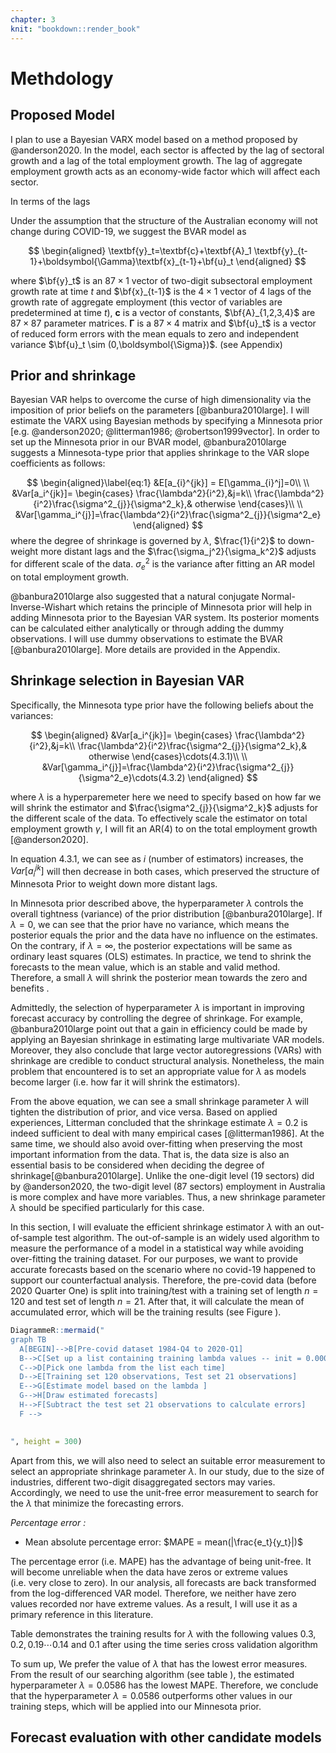 ```yaml
---
chapter: 3
knit: "bookdown::render_book"
---
```




# Methdology
## Proposed Model

I plan to use a Bayesian VARX model based on a method proposed by @anderson2020. In the model, each sector is affected by the lag of sectoral growth and a lag of the total employment growth. The lag of aggregate employment growth acts as an economy-wide factor which will affect each sector.

In terms of the lags 

Under the assumption that the structure of the Australian economy will not change during COVID-19, we suggest the BVAR model as

$$
\begin{aligned}
\textbf{y}_t=\textbf{c}+\textbf{A}_1 \textbf{y}_{t-1}+\boldsymbol{\Gamma}\textbf{x}_{t-1}+\bf{u}_t
\end{aligned}
$$

where $\bf{y}_t$ is an $87\times1$ vector of two-digit subsectoral employment growth rate at time $t$  and $\bf{x}_{t-1}$ is the $4\times1$ vector of 4 lags of the growth rate of aggregate employment (this vector of variables are predetermined at time $t$), $\textbf{c}$ is a vector of constants, $\bf{A}_{1,2,3,4}$ are $87\times87$ parameter matrices. $\boldsymbol{\Gamma}$ is a $87\times4$ matrix and $\bf{u}_t$ is a vector of reduced form errors with the mean equals to zero and independent variance $\bf{u}_t \sim (0,\boldsymbol{\Sigma})$. (see Appendix)





## Prior and shrinkage

Bayesian VAR helps to overcome the curse of high dimensionality via the imposition of prior beliefs on the parameters [@banbura2010large]. I will estimate the VARX using Bayesian methods by specifying a Minnesota prior [e.g. @anderson2020; @litterman1986; @robertson1999vector]. In order to set up the Minnesota prior in our BVAR model, @banbura2010large suggests a Minnesota-type prior that applies shrinkage to the VAR slope coefficients as follows:

$$
\begin{aligned}\label{eq:1}
&E[a_{i}^{jk}] = E[\gamma_{i}^j]=0\\
\\
&Var[a_i^{jk}]= 
\begin{cases}
\frac{\lambda^2}{i^2},&j=k\\
\frac{\lambda^2}{i^2}\frac{\sigma^2_{j}}{\sigma^2_k},& otherwise
\end{cases}\\
\\
&Var[\gamma_i^{j}]=\frac{\lambda^2}{i^2}\frac{\sigma^2_{j}}{\sigma^2_e}
\end{aligned}
$$
where the degree of shrinkage is governed by $\lambda$, $\frac{1}{i^2}$ to down-weight more distant lags and the $\frac{\sigma_j^2}{\sigma_k^2}$ adjusts for different scale of the data. $\sigma^2_e$ is the variance after fitting an AR model on total employment growth. 

@banbura2010large also suggested that a natural conjugate Normal-Inverse-Wishart which retains the principle of Minnesota prior will help in adding Minnesota prior to the Bayesian VAR system. Its posterior moments can be calculated either analytically or through adding the dummy observations. I will use dummy observations to estimate the BVAR [@banbura2010large]. More details are provided in the Appendix.


\newpage


## Shrinkage selection in Bayesian VAR 

Specifically, the Minnesota type prior have the following beliefs about the variances: 

$$
\begin{aligned}
&Var[a_i^{jk}]= 
\begin{cases}
\frac{\lambda^2}{i^2},&j=k\\
\frac{\lambda^2}{i^2}\frac{\sigma^2_{j}}{\sigma^2_k},& otherwise
\end{cases}\cdots(4.3.1)\\
\\
&Var[\gamma_i^{j}]=\frac{\lambda^2}{i^2}\frac{\sigma^2_{j}}{\sigma^2_e}\cdots(4.3.2)
\end{aligned}
$$

where $\lambda$ is a hyperparemeter here we need to specify based on how far we will shrink the estimator and $\frac{\sigma^2_{j}}{\sigma^2_k}$ adjusts for the different scale of the data. To effectively scale the estimator on total employment growth $\gamma$, I will fit an AR(4) to on the total employment growth [@anderson2020]. 

In equation $4.3.1$, we can see as $i$ (number of estimators) increases, the $Var[a_i^{jk}]$ will then decrease in both cases, which preserved the structure of Minnesota Prior to weight down more distant lags.  


In Minnesota prior described above, the hyperparameter $\lambda$ controls the overall tightness (variance) of the prior distribution [@banbura2010large]. If $\lambda=0$, we can see that the prior have no variance, which means the posterior equals the prior and the data have no influence on the estimates. On the contrary, if $\lambda=\infty$, the posterior expectations will be same as ordinary least squares (OLS) estimates. In practice, we tend to shrink the forecasts to the mean value, which is an stable and valid method. Therefore, a small $\lambda$ will shrink the posterior mean towards the zero and benefits . 






Admittedly, the selection of hyperparameter $\lambda$ is important in improving forecast accuracy by controlling the degree of shrinkage. For example, @banbura2010large point out that a gain in efficiency could be made by applying an Bayesian shrinkage in estimating large multivariate VAR models. Moreover, they also conclude that large vector autoregressions (VARs) with shrinkage are credible to conduct structural analysis. Nonetheless, the main problem that encountered is to set an appropriate value for $\lambda$ as models become larger (i.e. how far it will shrink the estimators). 






From the above equation, we can see a small shrinkage parameter $\lambda$ will tighten the distribution of prior, and vice versa. Based on applied experiences, Litterman concluded that the shrinkage estimate $\lambda=0.2$ is indeed sufficient to deal with many empirical cases [@litterman1986]. At the same time, we should also avoid over-fitting when preserving the most important information from the data. That is, the data size is also an essential basis to be considered when deciding the degree of shrinkage[@banbura2010large]. Unlike the one-digit level (19 sectors) did by @anderson2020, the two-digit level (87 sectors) employment in Australia is more complex and have more variables. Thus, a new shrinkage parameter $\lambda$ should be specified particularly for this case.   




In this section, I will evaluate the efficient shrinkage estimator $\lambda$ with an out-of-sample test algorithm. The out-of-sample is an widely used algorithm to measure the performance of a model in a statistical way while avoiding over-fitting the training dataset. For our purposes, we want to provide accurate forecasts based on the scenario where no covid-19 happened to support our counterfactual analysis. Therefore, the pre-covid data (before 2020 Quarter One) is split into training/test with a training set of length $n=120$ and test set of length $n=21$. After that, it will calculate the mean of accumulated error, which will be the training results (see Figure \ref{talgo}). 







```r

DiagrammeR::mermaid("
graph TB
  A[BEGIN]-->B[Pre-covid dataset 1984-Q4 to 2020-Q1]
  B-->C[Set up a list containing training lambda values -- init = 0.0001, step = 0.0001 and stop = 0.1]
  C-->D[Pick one lambda from the list each time]
  D-->E[Training set 120 observations, Test set 21 observations]
  E-->G[Estimate model based on the lambda ]
  G-->H[Draw estimated forecasts]
  H-->F[Subtract the test set 21 observations to calculate errors]
  F -->
  

", height = 300)
```




Apart from this, we will also need to select an suitable error measurement to select an appropriate shrinkage parameter $\lambda$. In our study, due to the size of industries, different two-digit disaggregated sectors may varies. Accordingly, we need to use the unit-free error measurement to search for the $\lambda$ that minimize the forecasting errors. 




*Percentage error :* 


+ Mean absolute percentage error: $MAPE = mean(|\frac{e_t}{y_t}|)$ 





The percentage error (i.e. MAPE) has the advantage of being unit-free. It will become unreliable when the data have zeros or extreme values (i.e. very close to zero). In our analysis, all forecasts are back transformed from the log-differenced VAR model. Therefore, we neither have zero values recorded nor have extreme values. As a result, I will use it as a primary reference in this literature.




\vspace{24pt}









Table \ref{testres} demonstrates the training results for $\lambda$ with the following values $0.3,0.2,0.19 \cdots 0.14$ and $0.1$ after using the time series cross validation algorithm 

\begin{table}[h]
\begin{center}
\begin{tabular}{|p{2cm}|p{2cm}|p{2cm}|p{2cm}|p{2cm}|p{2cm}|}
\hline\hline
\multicolumn{6}{|c|}{Training results using time-series cross validation}\\
\hline
\multicolumn{6}{|c|}{initial training (n = 20) ; iteration step (hor = 1)}\\
\hline\hline
 $\lambda$    & MAE         & MAPE    & MASE   & RMSE    & RMSSE  \\
\hline\hline
0.3  & 1.0832 e+03 & 14.5901 & 0.1465 & 32.5049 & 0.3778 \\
0.21 & 1.0738 e+03 & 14.1178 & 0.1457 & 32.3324 & 0.3765 \\
0.2  & 1.0727 e+03 & 14.0599 & 0.1457 & 32.3137 & 0.3764 \\
0.19 & 1.0715 e+03 & 14.0000 & 0.1455 & 32.2937 & 0.3762 \\
0.18 & 1.0701 e+03 & 13.9371 & 0.1454 & 32.2713 & 0.3760 \\
0.17 & 1.0685 e+03 & 13.8707 & 0.1453 & 32.2461 & 0.3758 \\
0.16 & 1.0668 e+03 & 13.8006 & 0.1451 & 32.2180 & 0.3756 \\
0.15 & 1.0648 e+03 & 13.7253 & 0.1449 & 32.1870 & 0.3753 \\
0.14 & 1.0626 e+03 & 13.6450 & 0.1446 & 32.1531 & 0.3750 \\
0.1  & 1.0512 e+03 & 13.2350 & 0.1433 & 31.9753 & 0.37333\\
\hline\hline
\end{tabular}
\end{center}
\caption{Forecast error for different hyperparameter $\lambda$}
\label{testres}
\end{table}




To sum up, We prefer the value of $\lambda$ that has the lowest error measures. From the result of our searching algorithm (see table \ref{testres}), the estimated hyperparameter $\lambda=0.0586$ has the lowest MAPE. Therefore, we conclude that the hyperparameter $\lambda=0.0586$ outperforms other values in our training steps, which will be applied into our Minnesota prior. 





## Forecast evaluation with other candidate models 



\newpage

